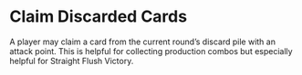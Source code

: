 # Claim Discarded Cards

A player may claim a card from the current round’s discard pile with an attack point. This is helpful for collecting production combos but especially helpful for Straight Flush Victory.
